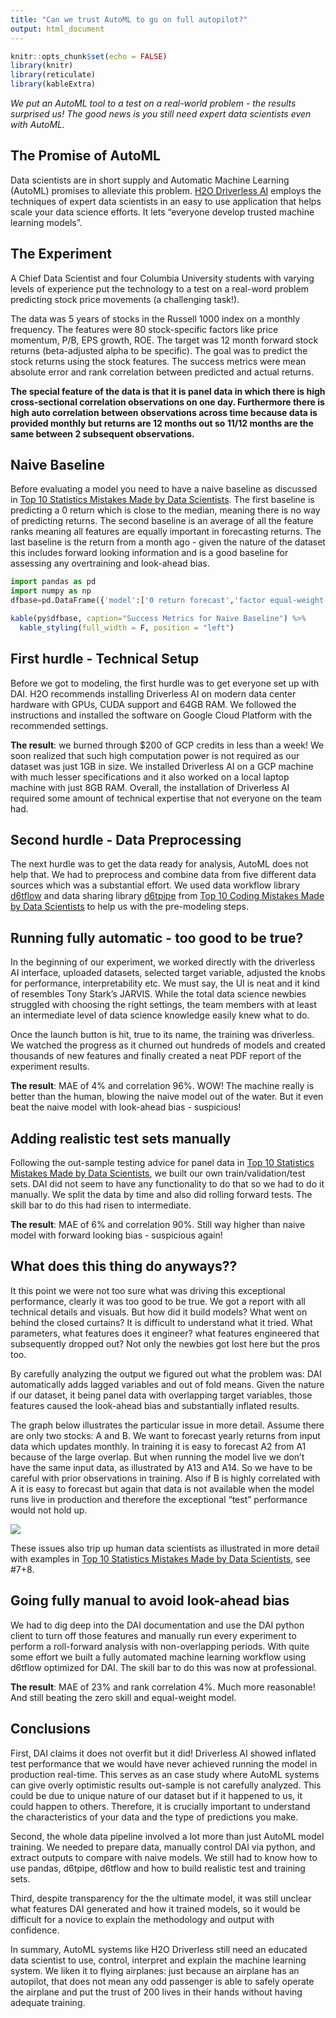 ```yaml
---
title: "Can we trust AutoML to go on full autopilot?"
output: html_document
---
```


```r
knitr::opts_chunk$set(echo = FALSE)
library(knitr)
library(reticulate)
library(kableExtra)

```

*We put an AutoML tool to a test on a real-world problem - the results surprised us! The good news is you still need expert data scientists even with AutoML.*

## The Promise of AutoML

Data scientists are in short supply and Automatic Machine Learning (AutoML) promises to alleviate this problem. [H2O Driverless AI](https://www.h2o.ai/products/h2o-driverless-ai/) employs the techniques of expert data scientists in an easy to use application that helps scale your data science efforts. It lets "everyone develop trusted machine learning models". 

## The Experiment

A Chief Data Scientist and four Columbia University students with varying levels of experience put the technology to a test on a real-word problem predicting stock price movements (a challenging task!).

The data was 5 years of stocks in the Russell 1000 index on a monthly frequency. The features were 80 stock-specific factors like price momentum, P/B, EPS growth, ROE. The target was 12 month forward stock returns (beta-adjusted alpha to be specific). The goal was to predict the stock returns using the stock features. The success metrics were mean absolute error and rank correlation between predicted and actual returns.

**The special feature of the data is that it is panel data in which there is high cross-sectional correlation observations on one day. Furthermore there is high auto correlation between observations across time because data is provided monthly but returns are 12 months out so 11/12 months are the same between 2 subsequent observations.**

## Naive Baseline

Before evaluating a model you need to have a naive baseline as discussed in [Top 10 Statistics Mistakes Made by Data Scientists](https://www.kdnuggets.com/2019/06/statistics-mistakes-data-scientists.html). The first baseline is predicting a 0 return which is close to the median, meaning there is no way of predicting returns. The second baseline is an average of all the feature ranks meaning all features are equally important in forecasting returns. The last baseline is the return from a month ago - given the nature of the dataset this includes forward looking information and is a good baseline for assessing any overtraining and look-ahead bias.

```python
import pandas as pd
import numpy as np
dfbase=pd.DataFrame({'model':['0 return forecast','factor equal-weight','return 1 month ago'],'MAE':[0.145,np.nan,0.222],'Correl':[np.nan,0.009,0.238]})
```
```r
kable(py$dfbase, caption="Success Metrics for Naive Baseline") %>%
  kable_styling(full_width = F, position = "left")
```

## First hurdle - Technical Setup

Before we got to modeling, the first hurdle was to get everyone set up with DAI. H2O recommends installing Driverless AI on modern data center hardware with GPUs, CUDA support and 64GB RAM. We followed the instructions and installed the software on Google Cloud Platform with the recommended settings. 

**The result**: we burned through $200 of GCP credits in less than a week! We soon realized that such high computation power is not required as our dataset was just 1GB in size. We installed Driverless AI on a GCP machine with much lesser specifications and it also worked on a local laptop machine with just 8GB RAM. Overall, the installation of Driverless AI required some amount of technical expertise that not everyone on the team had.

## Second hurdle - Data Preprocessing

The next hurdle was to get the data ready for analysis, AutoML does not help that. We had to preprocess and combine data from five different data sources which was a substantial effort. We used data workflow library [d6tflow](https://github.com/d6t/d6tflow) and data sharing library [d6tpipe](https://github.com/d6t/d6tpipe) from [Top 10 Coding Mistakes Made by Data Scientists](https://www.kdnuggets.com/2019/04/top-10-coding-mistakes-data-scientists.html) to help us with the pre-modeling steps.

## Running fully automatic - too good to be true?

In the beginning of our experiment, we worked directly with the driverless AI interface, uploaded datasets, selected target variable, adjusted the knobs for performance, interpretability etc. We must say, the UI is neat and it kind of resembles Tony Stark's JARVIS. While the total data science newbies struggled with choosing the right settings, the team members with at least an intermediate level of data science knowledge easily knew what to do.

Once the launch button is hit, true to its name, the training was driverless. We watched the progress as it churned out hundreds of models and created thousands of new features and finally created a neat PDF report of the experiment results.

**The result**: MAE of 4% and correlation 96%. WOW! The machine really is better than the human, blowing the naive model out of the water. But it even beat the naive model with look-ahead bias - suspicious!

## Adding realistic test sets manually

Following the out-sample testing advice for panel data in [Top 10 Statistics Mistakes Made by Data Scientists](https://www.kdnuggets.com/2019/06/statistics-mistakes-data-scientists.html), we built our own train/validation/test sets. DAI did not seem to have any functionality to do that so we had to do it manually. We split the data by time and also did rolling forward tests. The skill bar to do this had risen to intermediate.

**The result**: MAE of 6% and correlation 90%. Still way higher than naive model with forward looking bias - suspicious again!

## What does this thing do anyways??

It this point we were not too sure what was driving this exceptional performance, clearly it was too good to be true. We got a report with all technical details and visuals. But how did it build models? What went on behind the closed curtains?
It is difficult to understand what it tried. What parameters, what features does it engineer? what features engineered that subsequently dropped out? Not only the newbies got lost here but the pros too.

By carefully analyzing the output we figured out what the problem was: DAI automatically adds lagged variables and out of fold means. Given the nature if our dataset, it being panel data with overlapping target variables, those features caused the look-ahead bias and substantially inflated results.

The graph below illustrates the particular issue in more detail. Assume there are only two stocks: A and B. We want to forecast yearly returns from input data which updates monthly. In training it is easy to forecast A2 from A1 because of the large overlap. But when running the model live we don't have the same input data, as illustrated by A13 and A14. So we have to be careful with prior observations in training. Also if B is highly correlated with A it is easy to forecast but again that data is not available when the model runs live in production and therefore the exceptional "test" performance would not hold up.

![](d:/owncloud/d6t/sales/blogs/automl overlapping train 20190729.PNG)

These issues also trip up human data scientists as illustrated in more detail with examples in [Top 10 Statistics Mistakes Made by Data Scientists](https://www.kdnuggets.com/2019/06/statistics-mistakes-data-scientists.html), see #7+8.

## Going fully manual to avoid look-ahead bias

We had to dig deep into the DAI documentation and use the DAI python client to turn off those features and manually run every experiment to perform a roll-forward analysis with non-overlapping periods. With quite some effort we built a fully automated machine learning workflow using d6tflow optimized for DAI. The skill bar to do this was now at professional.

**The result**: MAE of 23% and rank correlation 4%. Much more reasonable! And still beating the zero skill and equal-weight model.

## Conclusions

First, DAI claims it does not overfit but it did! Driverless AI showed inflated test performance that we would have never achieved running the model in production real-time. This serves as an case study where AutoML systems can give overly optimistic results out-sample is not carefully analyzed. This could be due to unique nature of our dataset but if it happened to us, it could happen to others. Therefore, it is crucially important to understand the characteristics of your data and the type of predictions you make.

Second, the whole data pipeline involved a lot more than just AutoML model training. We needed to prepare data, manually control DAI via python, and extract outputs to compare with naive models. We still had to know how to use pandas, d6tpipe, d6tflow and how to build realistic test and training sets.

Third, despite transparency for the the ultimate model, it was still unclear what features DAI generated and how it trained models, so it would be difficult for a novice to explain the methodology and output with confidence.

In summary, AutoML systems like H2O Driverless still need an educated data scientist to use, control, interpret and explain the machine learning system. We liken it to flying airplanes: just because an airplane has an autopilot, that does not mean any odd passenger is able to safely operate the airplane and put the trust of 200 lives in their hands without having adequate training.